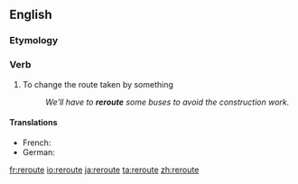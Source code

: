 ==English==

===Etymology===
{{prefix|re|route|lang=en}}

===Verb===
{{en-verb|rerout}}

# To change the route taken by something
#: ''We'll have to '''reroute''' some buses to avoid the construction work.''

====Translations====
{{trans-top|to change the route taken by something}}
* French: {{t+|fr|recircuiter}}
* German: {{t|de|umleiten}}
{{trans-mid}}
{{trans-bottom}}

[[fr:reroute]]
[[io:reroute]]
[[ja:reroute]]
[[ta:reroute]]
[[zh:reroute]]